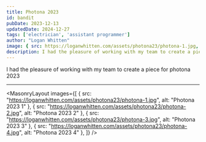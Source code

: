 ```yaml
---
title: Photona 2023
id: bandit
pubDate: 2023-12-13
updatedDate: 2024-12-27
tags: ['electrician', 'assistant programmer']
author: "Logan Whitten"
image: { src: https://loganwhitten.com/assets/photona23/photona-1.jpg, alt: Photona 2023, positionx: 30%, positiony: 20%}
description: I had the pleasure of working with my team to create a piece for photona 2023
---
```


I had the pleasure of working with my team to create a piece for photona 2023

---

<MasonryLayout images={[
    { src: "https://loganwhitten.com/assets/photona23/photona-1.jpg", alt: "Photona 2023 1" },
    { src: "https://loganwhitten.com/assets/photona23/photona-2.jpg", alt: "Photona 2023 2" },
    { src: "https://loganwhitten.com/assets/photona23/photona-3.jpg", alt: "Photona 2023 3" },
    { src: "https://loganwhitten.com/assets/photona23/photona-4.jpg", alt: "Photona 2023 4" },
]} />
